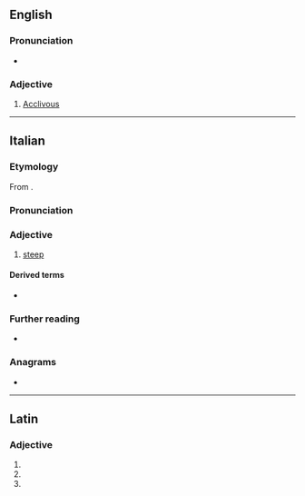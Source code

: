 ==English==

===Pronunciation===
* {{IPA|en|/əˈklaɪv/}}

===Adjective===
{{en-adj}}

# {{lb|en|obsolete}} [[acclivous|Acclivous]]

----

==Italian==

===Etymology===
From {{der|it|la|acclīvis}}.

===Pronunciation===
{{it-pr|acclìve}}

===Adjective===
{{it-adj}}

# [[steep]]

====Derived terms====
* {{l|it|acclività}}

===Further reading===
* {{R:it:Treccani}}

===Anagrams===
* {{anagrams|it|a=acceilv|leccavi|velacci}}

----

==Latin==

===Adjective===
{{la-adj-form|acclīve}}

# {{inflection of|la|acclīvis||nom|n|s}}
# {{inflection of|la|acclīvis||acc|n|s}}
# {{inflection of|la|acclīvis||voc|n|s}}